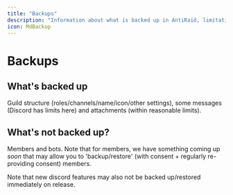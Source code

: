 ```yaml
---
title: "Backups"
description: "Information about what is backed up in AntiRaid, limitations, and additional details."
icon: MdBackup
---
```


# Backups

## What's backed up

Guild structure (roles/channels/name/icon/other settings), some messages (Discord has limits here) and attachments (within reasonable limits).

## What's not backed up?

Members and bots. Note that for members, we have something coming up _soon_ that may allow you to 'backup/restore' (with consent + regularly re-providing consent) members.

Note that new discord features may also not be backed up/restored immediately on release.
